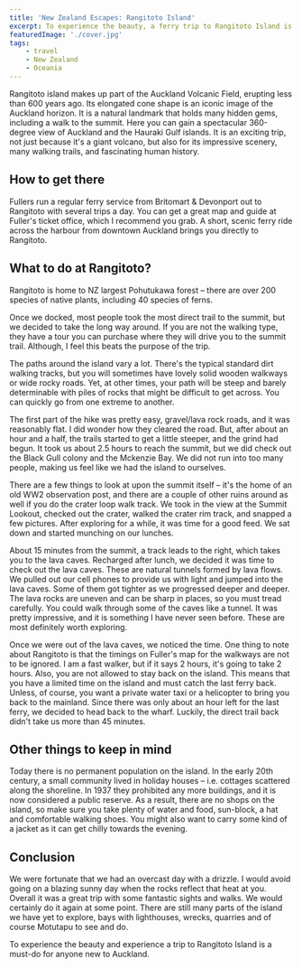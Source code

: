 ```yaml
---
title: 'New Zealand Escapes: Rangitoto Island'
excerpt: To experience the beauty, a ferry trip to Rangitoto Island is a must-do for anyone new to Auckland city
featuredImage: './cover.jpg'
tags:
    - travel
    - New Zealand
    - Oceania
---
```


Rangitoto island makes up part of the Auckland Volcanic Field, erupting less than 600 years ago. Its elongated cone shape is an iconic image of the Auckland horizon. It is a natural landmark that holds many hidden gems, including a walk to the summit. Here you can gain a spectacular 360-degree view of Auckland and the Hauraki Gulf islands. It is an exciting trip, not just because it's a giant volcano, but also for its impressive scenery, many walking trails, and fascinating human history.

## How to get there

Fullers run a regular ferry service from Britomart & Devonport out to Rangitoto with several trips a day. You can get a great map and guide at Fuller's ticket office, which I recommend you grab. A short, scenic ferry ride across the harbour from downtown Auckland brings you directly to Rangitoto.

<ImageGallery relativeDirectory={props.path} subDirectory="gallery3" />

## What to do at Rangitoto?

Rangitoto is home to NZ largest Pohutukawa forest – there are over 200 species of native plants, including 40 species of ferns.

<ImageGallery relativeDirectory={props.path} subDirectory="gallery1" />

Once we docked, most people took the most direct trail to the summit, but we decided to take the long way around. If you are not the walking type, they have a tour you can purchase where they will drive you to the summit trail. Although, I feel this beats the purpose of the trip.

The paths around the island vary a lot. There's the typical standard dirt walking tracks, but you will sometimes have lovely solid wooden walkways or wide rocky roads. Yet, at other times, your path will be steep and barely determinable with piles of rocks that might be difficult to get across. You can quickly go from one extreme to another.

<ImageGallery relativeDirectory={props.path} subDirectory="gallery4" />

The first part of the hike was pretty easy, gravel/lava rock roads, and it was reasonably flat. I did wonder how they cleared the road. But, after about an hour and a half, the trails started to get a little steeper, and the grind had begun. It took us about 2.5 hours to reach the summit, but we did check out the Black Gull colony and the Mckenzie Bay. We did not run into too many people, making us feel like we had the island to ourselves.

<ImageGallery relativeDirectory={props.path} subDirectory="gallery5" />

There are a few things to look at upon the summit itself – it's the home of an old WW2 observation post, and there are a couple of other ruins around as well if you do the crater loop walk track. We took in the view at the Summit Lookout, checked out the crater, walked the crater rim track, and snapped a few pictures. After exploring for a while, it was time for a good feed. We sat down and started munching on our lunches.

<ImageGallery relativeDirectory={props.path} subDirectory="gallery6" />

About 15 minutes from the summit, a track leads to the right, which takes you to the lava caves. Recharged after lunch, we decided it was time to check out the lava caves. These are natural tunnels formed by lava flows. We pulled out our cell phones to provide us with light and jumped into the lava caves. Some of them got tighter as we progressed deeper and deeper. The lava rocks are uneven and can be sharp in places, so you must tread carefully. You could walk through some of the caves like a tunnel. It was pretty impressive, and it is something I have never seen before. These are most definitely worth exploring.

<ImageGallery relativeDirectory={props.path} subDirectory="gallery7" />

Once we were out of the lava caves, we noticed the time. One thing to note about Rangitoto is that the timings on Fuller's map for the walkways are not to be ignored. I am a fast walker, but if it says 2 hours, it's going to take 2 hours. Also, you are not allowed to stay back on the island. This means that you have a limited time on the island and must catch the last ferry back. Unless, of course, you want a private water taxi or a helicopter to bring you back to the mainland. Since there was only about an hour left for the last ferry, we decided to head back to the wharf. Luckily, the direct trail back didn't take us more than 45 minutes.

## Other things to keep in mind

Today there is no permanent population on the island. In the early 20th century, a small community lived in holiday houses – i.e. cottages scattered along the shoreline. In 1937 they prohibited any more buildings, and it is now considered a public reserve. As a result, there are no shops on the island, so make sure you take plenty of water and food, sun-block, a hat and comfortable walking shoes. You might also want to carry some kind of a jacket as it can get chilly towards the evening.

<ImageGallery relativeDirectory={props.path} subDirectory="gallery2" />

## Conclusion

We were fortunate that we had an overcast day with a drizzle. I would avoid going on a blazing sunny day when the rocks reflect that heat at you. Overall it was a great trip with some fantastic sights and walks. We would certainly do it again at some point. There are still many parts of the island we have yet to explore, bays with lighthouses, wrecks, quarries and of course Motutapu to see and do.

To experience the beauty and experience a trip to Rangitoto Island is a must-do for anyone new to Auckland.
